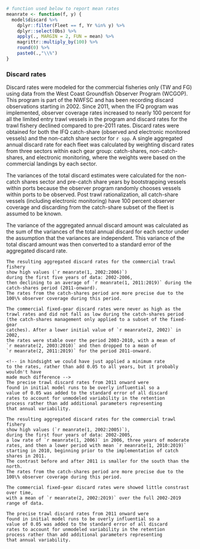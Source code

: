 ```r
# function used below to report mean rates
meanrate <- function(f, y) {
  model$discard %>%
    dplyr::filter(Fleet == f, Yr %in% y) %>%
    dplyr::select(Obs) %>%
    apply(., MARGIN = 2, FUN = mean) %>%
    magrittr::multiply_by(100) %>%
    round(0) %>%
    paste0(.,"\\%")
}
```
### Discard rates

Discard rates were modeled for the commercial fisheries only (TW and FG)
using data from the West Coast Groundfish Observer Program (WCGOP).
This program is part of the NWFSC and has been recording discard observations
starting in 2002. Since 2011, when the IFQ program was implemented,
observer coverage rates increased to nearly 100 percent for all the
limited entry trawl vessels in the program and discard rates 
for the trawl fishery declined compared to pre-2011 rates. 
Discard rates were obtained for both the
IFQ catch-share (observed and electronic monitored vessels) and
the non-catch share sector for `r spp`. A single aggregated annual
discard rate for each fleet was calculated by weighting discard rates 
from three sectors within each gear group:
catch-shares, non-catch-shares, and electronic monitoring, where 
the weights were based on the commercial landings by each sector.

The variances of the total discard estimates were calculated
for the non-catch shares sector and pre-catch share years by 
bootstrapping vessels within ports because the observer program 
randomly chooses vessels within ports to be observed. 
Post trawl rationalization, all catch-share vessels (including
electronic monitoring) have 100 percent 
observer coverage and discarding from the catch-share subset of the fleet
is assumed to be known.

The variance of the aggregated annual discard amount was 
calculated as the sum of the variances of the total annual discard
for each sector under the assumption that the variances
are independent. This variance of the total discard amount 
was then converted to a standard error of the aggregated 
discard rate. 

```asis
The resulting aggregated discard rates for the commercial trawl fishery
show high values (`r meanrate(1, 2002:2006)`) 
during the first five years of data: 2002-2006,
then declining to an average of `r meanrate(1, 2011:2019)` during the 
catch-shares period (2011-onward).
The rates from the catch-shares period are more precise due to the 
100\% observer coverage during this period.

The commercial fixed-gear discard rates were never as high as the 
trawl rates and did not fall as low during the catch-shares period
(the catch-shares management only applied to a subset of the fixed-gear
catches). After a lower initial value of `r meanrate(2, 2002)` in 2002, 
the rates were stable over the period 2003-2010, with a mean of 
`r meanrate(2, 2003:2010)` and then dropped to a mean of 
`r meanrate(2, 2011:2019)` for the period 2011-onward.

<!-- in hindsight we could have just applied a minimum rate
to the rates, rather than add 0.05 to all years, but it probably wouldn't have 
made much difference -->
The precise trawl discard rates from 2011 onward were
found in initial model runs to be overly influential so a
value of 0.05 was added to the standard error of all discard 
rates to account for unmodeled variability in the retention 
process rather than add additional parameters representing 
that annual variability.
```
```asis
The resulting aggregated discard rates for the commercial trawl fishery
show high values (`r meanrate(1, 2002:2005)`),
during the first four years of data: 2002-2005,
a low rate of `r meanrate(1, 2006)` in 2006, three years of moderate
rates, and then a lower period with mean `r meanrate(1, 2010:2019)` 
starting in 2010, beginning prior to the implementation of catch shares in 2011.
The contrast before and after 2011 is smaller for the south than the north. 
The rates from the catch-shares period are more precise due to the 
100\% observer coverage during this period.

The commercial fixed-gear discard rates were showed little constrast over time,
with a mean of `r meanrate(2, 2002:2019)` over the full 2002-2019 range of data.

The precise trawl discard rates from 2011 onward were
found in initial model runs to be overly influential so a
value of 0.05 was added to the standard error of all discard 
rates to account for unmodeled variability in the retention 
process rather than add additional parameters representing 
that annual variability.
```
